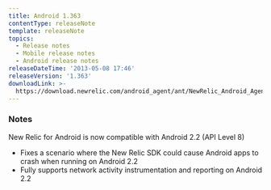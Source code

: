 ```yaml
---
title: Android 1.363
contentType: releaseNote
template: releaseNote
topics:
  - Release notes
  - Mobile release notes
  - Android release notes
releaseDateTime: '2013-05-08 17:46'
releaseVersion: '1.363'
downloadLink: >-
  https://download.newrelic.com/android_agent/ant/NewRelic_Android_Agent_1.363.zip
---
```


### Notes

New Relic for Android is now compatible with Android 2.2 (API Level 8)

* Fixes a scenario where the New Relic SDK could cause Android apps to crash when running on Android 2.2
* Fully supports network activity instrumentation and reporting on Android 2.2
